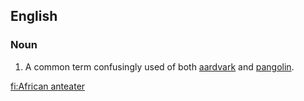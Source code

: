 ==English==

===Noun===
{{en-noun|head=[[African]] [[anteater]]}}

# A common term confusingly used of both [[aardvark]] and [[pangolin]].

[[fi:African anteater]]